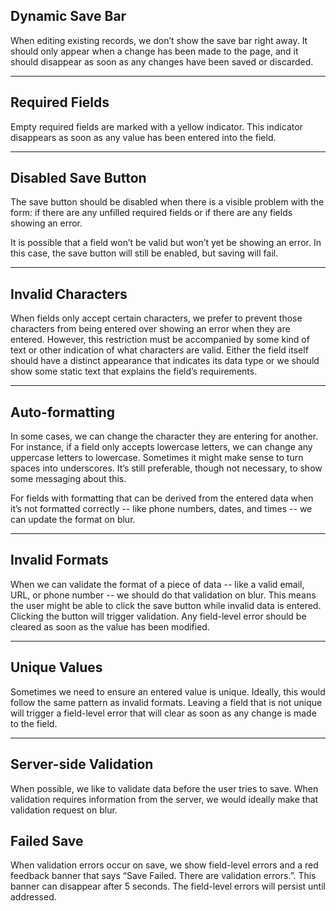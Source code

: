 
## Dynamic Save Bar
When editing existing records, we don’t show the save bar right away. It should only appear when a change has been made to the page, and it should disappear as soon as any changes have been saved or discarded.

<ShowSaveBar />

---

## Required Fields
Empty required fields are marked with a yellow indicator. This indicator disappears as soon as any value has been entered into the field.

<RequiredFields />

---

## Disabled Save Button
The save button should be disabled when there is a visible problem with the form: if there are any unfilled required fields or if there are any fields showing an error.

It is possible that a field won’t be valid but won’t yet be showing an error. In this case, the save button will still be enabled, but saving will fail.

<DisableSave />

---

## Invalid Characters
When fields only accept certain characters, we prefer to prevent those characters from being entered over showing an error when they are entered. However, this restriction must be accompanied by some kind of text or other indication of what characters are valid. Either the field itself should have a distinct appearance that indicates its data type or we should show some static text that explains the field’s requirements.

<InvalidCharacters />

---

## Auto-formatting
In some cases, we can change the character they are entering for another. For instance, if a field only accepts lowercase letters, we can change any uppercase letters to lowercase. Sometimes it might make sense to turn spaces into underscores. It’s still preferable, though not necessary, to show some messaging about this.

<AutoFormat />

For fields with formatting that can be derived from the entered data when it’s not formatted correctly -- like phone numbers, dates, and times -- we can update the format on blur.

<Reformat />

---

## Invalid Formats
When we can validate the format of a piece of data -- like a valid email, URL, or phone number -- we should do that validation on blur. This means the user might be able to click the save button while invalid data is entered. Clicking the button will trigger validation. Any field-level error should be cleared as soon as the value has been modified.

<InvalidFormats />

---

## Unique Values
Sometimes we need to ensure an entered value is unique. Ideally, this would follow the same pattern as invalid formats. Leaving a field that is not unique will trigger a field-level error that will clear as soon as any change is made to the field.

<UniqueValue />

---

## Server-side Validation
When possible, we like to validate data before the user tries to save. When validation requires information from the server, we would ideally make that validation request on blur.

## Failed Save
When validation errors occur on save, we show field-level errors and a red feedback banner that says “Save Failed. There are validation errors.”. This banner can disappear after 5 seconds. The field-level errors will persist until addressed.
